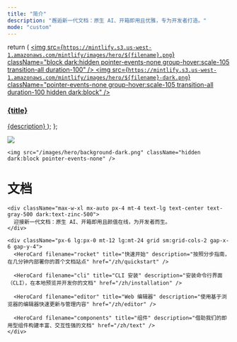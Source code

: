 ```yaml
---
title: "简介"
description: "邂逅新一代文档：原生 AI、开箱即用且优雅，专为开发者打造。"
mode: "custom"
---
```


  return (
    <a className="group cursor-pointer pb-8" href={href}>
      <img
        src={`https://mintlify.s3.us-west-1.amazonaws.com/mintlify/images/hero/${filename}.png`}
        className="block dark:hidden pointer-events-none group-hover:scale-105 transition-all duration-100"
      />
      <img
        src={`https://mintlify.s3.us-west-1.amazonaws.com/mintlify/images/hero/${filename}-dark.png`}
        className="pointer-events-none group-hover:scale-105 transition-all duration-100 hidden dark:block"
      />
      <h3 className="mt-5 text-gray-900 dark:text-zinc-50 font-medium">
        {title}
      </h3>
      <span className="mt-1.5">{description}</span>
    </a>
  );
};

<div className="relative">
  <div className="absolute top-0 lg:-top-16 left-0 right-0">
    <img src="/images/hero/background-light.png" className="block dark:hidden pointer-events-none" />

    <img src="/images/hero/background-dark.png" className="hidden dark:block pointer-events-none" />
  </div>

  <div className="px-4 py-16 lg:py-48 lg:pb-24 max-w-3xl mx-auto">
    <h1 className="block text-4xl font-medium text-center text-gray-900 dark:text-zinc-50 tracking-tight">
      文档
    </h1>

    <div className="max-w-xl mx-auto px-4 mt-4 text-lg text-center text-gray-500 dark:text-zinc-500">
      迎接新一代文档：原生 AI、开箱即用且颜值在线，为开发者而生。
    </div>

    <div className="px-6 lg:px-0 mt-12 lg:mt-24 grid sm:grid-cols-2 gap-x-6 gap-y-4">
      <HeroCard filename="rocket" title="快速开始" description="按照分步指南，在几分钟内部署你的首个文档站点" href="/zh/quickstart" />

      <HeroCard filename="cli" title="CLI 安装" description="安装命令行界面（CLI），在本地预览并开发你的文档" href="/zh/installation" />

      <HeroCard filename="editor" title="Web 编辑器" description="使用基于浏览器的编辑器快速更新与管理内容" href="/zh/editor" />

      <HeroCard filename="components" title="组件" description="借助我们的即用型组件构建丰富、交互性强的文档" href="/zh/text" />
    </div>
  </div>
</div>

